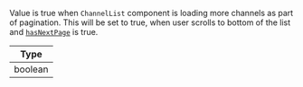 Value is true when `ChannelList` component is loading more channels as part of pagination. This will be set to true, when user scrolls to bottom of the list and [`hasNextPage`](#hasnextpage) is true.

| Type |
| - |
| boolean |
